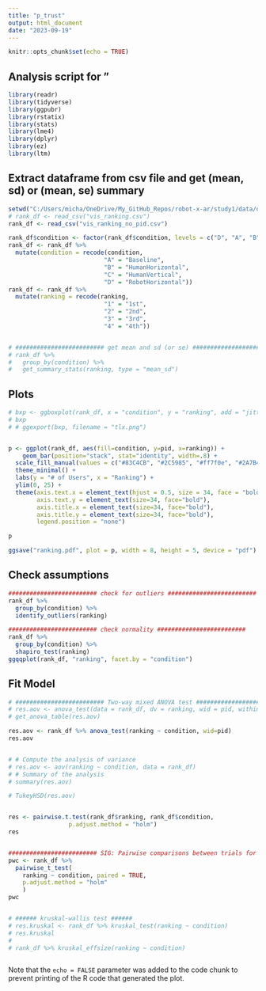 ```yaml
---
title: "p_trust"
output: html_document
date: "2023-09-19"
---
```


```r
knitr::opts_chunk$set(echo = TRUE)
```

## Analysis script for "

```r
library(readr)
library(tidyverse)
library(ggpubr)
library(rstatix)
library(stats)
library(lme4)
library(dplyr)
library(ez)
library(ltm)
```


## Extract dataframe from csv file and get (mean, sd) or (mean, se) summary

```r

setwd("C:/Users/micha/OneDrive/My_GitHub_Repos/robot-x-ar/study1/data/questionnaire/")
# rank_df <- read_csv("vis_ranking.csv")
rank_df <- read_csv("vis_ranking_no_pid.csv")

rank_df$condition <- factor(rank_df$condition, levels = c("D", "A", "B", "C"))
rank_df <- rank_df %>%
  mutate(condition = recode(condition, 
                           "A" = "Baseline",
                           "B" = "HumanHorizontal",
                           "C" = "HumanVertical",
                           "D" = "RobotHorizontal"))
rank_df <- rank_df %>%
  mutate(ranking = recode(ranking, 
                           "1" = "1st",
                           "2" = "2nd",
                           "3" = "3rd",
                           "4" = "4th"))


# ######################### get mean and sd (or se) ######################### 
# rank_df %>%
#   group_by(condition) %>%
#   get_summary_stats(ranking, type = "mean_sd")


```

## Plots

```r

# bxp <- ggboxplot(rank_df, x = "condition", y = "ranking", add = "jitter")
# bxp
# # ggexport(bxp, filename = "tlx.png")


p <- ggplot(rank_df, aes(fill=condition, y=pid, x=ranking)) + 
    geom_bar(position="stack", stat="identity", width=.8) +
  scale_fill_manual(values = c("#83C4CB", "#2C5985", "#ff7f0e", "#2A7B43" ))+
  theme_minimal() +
  labs(y = "# of Users", x = "Ranking") +
  ylim(0, 25) +
  theme(axis.text.x = element_text(hjust = 0.5, size = 34, face = "bold"),
        axis.text.y = element_text(size=34, face="bold"),
        axis.title.x = element_text(size=34, face="bold"),
        axis.title.y = element_text(size=34, face="bold"),
        legend.position = "none")

p

ggsave("ranking.pdf", plot = p, width = 8, height = 5, device = "pdf")


```


## Check assumptions

```r

######################### check for outliers ######################### 
rank_df %>%
  group_by(condition) %>%
  identify_outliers(ranking)

######################### check normality ######################### 
rank_df %>%
  group_by(condition) %>%
  shapiro_test(ranking)
ggqqplot(rank_df, "ranking", facet.by = "condition")


```


## Fit Model

```r

# ######################### Two-way mixed ANOVA test #########################
# res.aov <- anova_test(data = rank_df, dv = ranking, wid = pid, within = condition)
# get_anova_table(res.aov)

res.aov <- rank_df %>% anova_test(ranking ~ condition, wid=pid)
res.aov


# # Compute the analysis of variance
# res.aov <- aov(ranking ~ condition, data = rank_df)
# # Summary of the analysis
# summary(res.aov)

# TukeyHSD(res.aov)


res <- pairwise.t.test(rank_df$ranking, rank_df$condition,
                 p.adjust.method = "holm")
res 


######################### SIG: Pairwise comparisons between trials for each condition #########################  
pwc <- rank_df %>%
  pairwise_t_test(
    ranking ~ condition, paired = TRUE,
    p.adjust.method = "holm"
    )
pwc


# ###### kruskal-wallis test ######
# res.kruskal <- rank_df %>% kruskal_test(ranking ~ condition)
# res.kruskal
# 
# rank_df %>% kruskal_effsize(ranking ~ condition)



```


Note that the `echo = FALSE` parameter was added to the code chunk to prevent printing of the R code that generated the plot.
